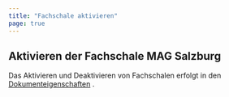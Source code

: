 ```yaml
---
title: "Fachschale aktivieren"
page: true
---
```

## Aktivieren der Fachschale MAG Salzburg

Das Aktivieren und Deaktivieren von Fachschalen erfolgt in den [Dokumenteigenschaften](../einstellungen/dokumenteneinstellungen)
.
